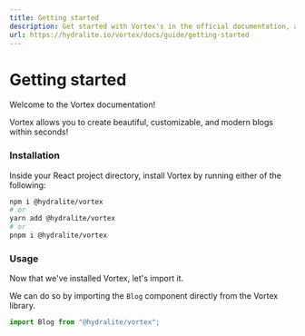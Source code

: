 ```yaml
---
title: Getting started
description: Get started with Vortex's in the official documentation, and learn more about all our features!
url: https://hydralite.io/vortex/docs/guide/getting-started
---
```


# Getting started

Welcome to the Vortex documentation!

Vortex allows you to create beautiful, customizable, and modern blogs within seconds!

<Spacer y={1} />

### Installation

Inside your React project directory, install Vortex by running either of the following:

```bash
npm i @hydralite/vortex
# or
yarn add @hydralite/vortex
# or
pnpm i @hydralite/vortex
```

### Usage

Now that we've installed Vortex, let's import it.

We can do so by importing the `Blog` component directly from the Vortex library.

```jsx
import Blog from "@hydralite/vortex";
```
